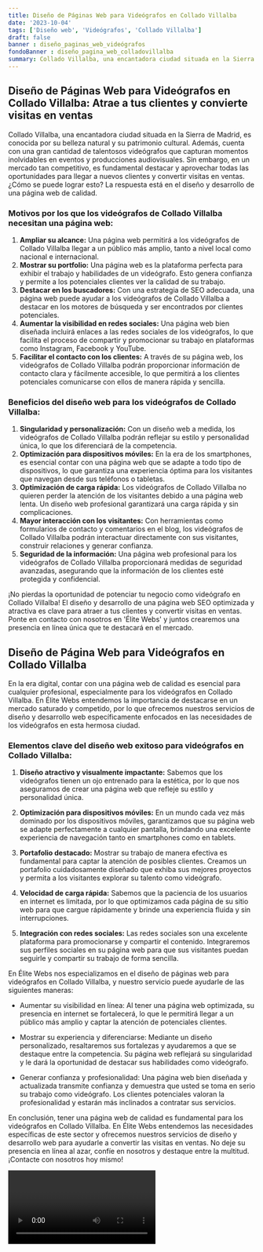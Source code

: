 ```yaml
---
title: Diseño de Páginas Web para Videógrafos en Collado Villalba
date: '2023-10-04'
tags: ['Diseño web', 'Videógrafos', 'Collado Villalba']
draft: false
banner : diseño_paginas_web_videógrafos
fondoBanner : diseño_pagina_web_colladovillalba
summary: Collado Villalba, una encantadora ciudad situada en la Sierra de Madrid, es conocida por su belleza natural y su patrimonio cultural. Además, cuenta con una gran cantidad de talentosos videógrafos que capturan momentos inolvidables en eventos y producciones audiovisuales. Sin embargo, en un mercado tan competitivo, es fundamental destacar y aprovechar todas las oportunidades para llegar a nuevos clientes y convertir visitas en ventas. ¿Cómo se puede lograr esto? La respuesta está en el diseño y desarrollo de una página web de calidad.
---
```


## Diseño de Páginas Web para Videógrafos en Collado Villalba: Atrae a tus clientes y convierte visitas en ventas

Collado Villalba, una encantadora ciudad situada en la Sierra de Madrid, es conocida por su belleza natural y su patrimonio cultural. Además, cuenta con una gran cantidad de talentosos videógrafos que capturan momentos inolvidables en eventos y producciones audiovisuales. Sin embargo, en un mercado tan competitivo, es fundamental destacar y aprovechar todas las oportunidades para llegar a nuevos clientes y convertir visitas en ventas. ¿Cómo se puede lograr esto? La respuesta está en el diseño y desarrollo de una página web de calidad.

### Motivos por los que los videógrafos de Collado Villalba necesitan una página web:

1. **Ampliar su alcance:** Una página web permitirá a los videógrafos de Collado Villalba llegar a un público más amplio, tanto a nivel local como nacional e internacional.
2. **Mostrar su portfolio:** Una página web es la plataforma perfecta para exhibir el trabajo y habilidades de un videógrafo. Esto genera confianza y permite a los potenciales clientes ver la calidad de su trabajo.
3. **Destacar en los buscadores:** Con una estrategia de SEO adecuada, una página web puede ayudar a los videógrafos de Collado Villalba a destacar en los motores de búsqueda y ser encontrados por clientes potenciales.
4. **Aumentar la visibilidad en redes sociales:** Una página web bien diseñada incluirá enlaces a las redes sociales de los videógrafos, lo que facilita el proceso de compartir y promocionar su trabajo en plataformas como Instagram, Facebook y YouTube.
5. **Facilitar el contacto con los clientes:** A través de su página web, los videógrafos de Collado Villalba podrán proporcionar información de contacto clara y fácilmente accesible, lo que permitirá a los clientes potenciales comunicarse con ellos de manera rápida y sencilla.

### Beneficios del diseño web para los videógrafos de Collado Villalba:

1. **Singularidad y personalización:** Con un diseño web a medida, los videógrafos de Collado Villalba podrán reflejar su estilo y personalidad única, lo que los diferenciará de la competencia.
2. **Optimización para dispositivos móviles:** En la era de los smartphones, es esencial contar con una página web que se adapte a todo tipo de dispositivos, lo que garantiza una experiencia óptima para los visitantes que navegan desde sus teléfonos o tabletas.
3. **Optimización de carga rápida:** Los videógrafos de Collado Villalba no quieren perder la atención de los visitantes debido a una página web lenta. Un diseño web profesional garantizará una carga rápida y sin complicaciones.
4. **Mayor interacción con los visitantes:** Con herramientas como formularios de contacto y comentarios en el blog, los videógrafos de Collado Villalba podrán interactuar directamente con sus visitantes, construir relaciones y generar confianza.
5. **Seguridad de la información:** Una página web profesional para los videógrafos de Collado Villalba proporcionará medidas de seguridad avanzadas, asegurando que la información de los clientes esté protegida y confidencial.

¡No pierdas la oportunidad de potenciar tu negocio como videógrafo en Collado Villalba! El diseño y desarrollo de una página web SEO optimizada y atractiva es clave para atraer a tus clientes y convertir visitas en ventas. Ponte en contacto con nosotros en 'Élite Webs' y juntos crearemos una presencia en línea única que te destacará en el mercado.

<GifSeo />

<Cta />

## Diseño de Página Web para Videógrafos en Collado Villalba

En la era digital, contar con una página web de calidad es esencial para cualquier profesional, especialmente para los videógrafos en Collado Villalba. En Élite Webs entendemos la importancia de destacarse en un mercado saturado y competido, por lo que ofrecemos nuestros servicios de diseño y desarrollo web específicamente enfocados en las necesidades de los videógrafos en esta hermosa ciudad.

### Elementos clave del diseño web exitoso para videógrafos en Collado Villalba:

1. **Diseño atractivo y visualmente impactante:** Sabemos que los videógrafos tienen un ojo entrenado para la estética, por lo que nos aseguramos de crear una página web que refleje su estilo y personalidad única.

2. **Optimización para dispositivos móviles:** En un mundo cada vez más dominado por los dispositivos móviles, garantizamos que su página web se adapte perfectamente a cualquier pantalla, brindando una excelente experiencia de navegación tanto en smartphones como en tablets.

3. **Portafolio destacado:** Mostrar su trabajo de manera efectiva es fundamental para captar la atención de posibles clientes. Creamos un portafolio cuidadosamente diseñado que exhiba sus mejores proyectos y permita a los visitantes explorar su talento como videógrafo.

4. **Velocidad de carga rápida:** Sabemos que la paciencia de los usuarios en internet es limitada, por lo que optimizamos cada página de su sitio web para que cargue rápidamente y brinde una experiencia fluida y sin interrupciones.

5. **Integración con redes sociales:** Las redes sociales son una excelente plataforma para promocionarse y compartir el contenido. Integraremos sus perfiles sociales en su página web para que sus visitantes puedan seguirle y compartir su trabajo de forma sencilla.

En Élite Webs nos especializamos en el diseño de páginas web para videógrafos en Collado Villalba, y nuestro servicio puede ayudarle de las siguientes maneras:

- Aumentar su visibilidad en línea: Al tener una página web optimizada, su presencia en internet se fortalecerá, lo que le permitirá llegar a un público más amplio y captar la atención de potenciales clientes.

- Mostrar su experiencia y diferenciarse: Mediante un diseño personalizado, resaltaremos sus fortalezas y ayudaremos a que se destaque entre la competencia. Su página web reflejará su singularidad y le dará la oportunidad de destacar sus habilidades como videógrafo.

- Generar confianza y profesionalidad: Una página web bien diseñada y actualizada transmite confianza y demuestra que usted se toma en serio su trabajo como videógrafo. Los clientes potenciales valoran la profesionalidad y estarán más inclinados a contratar sus servicios.

En conclusión, tener una página web de calidad es fundamental para los videógrafos en Collado Villalba. En Élite Webs entendemos las necesidades específicas de este sector y ofrecemos nuestros servicios de diseño y desarrollo web para ayudarle a convertir las visitas en ventas. No deje su presencia en línea al azar, confíe en nosotros y destaque entre la multitud. ¡Contacte con nosotros hoy mismo!

<Video />

<CtaBot job='Videógrafos' city='Collado Villalba'/>

<Gmaps query='Collado Villalba+españa+maps' />